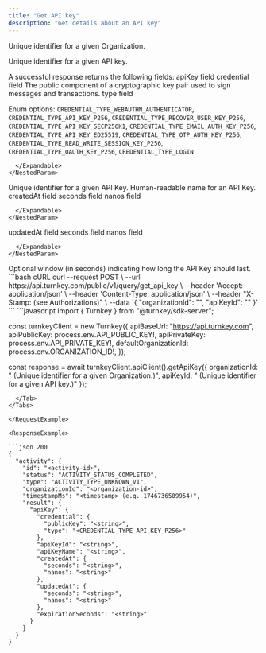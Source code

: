 ```yaml
---
title: "Get API key"
description: "Get details about an API key"
---
```



<EndpointPath type="query" path="get_api_key" />

<Authorizations />

<H3Bordered text="Body" />

<ParamField body="organizationId" type="string" required={true}>

Unique identifier for a given Organization.
</ParamField>

<ParamField body="apiKeyId" type="string" required={true}>

Unique identifier for a given API key.
</ParamField>


<H3Bordered text="Response" />
A successful response returns the following fields:

<ResponseField name="apiKey" type="object" required={true}>
  apiKey field
  <Expandable title="apiKey details">
    <NestedParam parentKey="apiKey" childKey="credential" type="object" required={true}>
      credential field
      <Expandable title="credential details">
        <NestedParam parentKey="apiKey.credential" childKey="publicKey" type="string" required={true}>
The public component of a cryptographic key pair used to sign messages and transactions.
</NestedParam>
<NestedParam parentKey="apiKey.credential" childKey="type" type="enum" required={true}>
type field
  
Enum options: `CREDENTIAL_TYPE_WEBAUTHN_AUTHENTICATOR`, `CREDENTIAL_TYPE_API_KEY_P256`, `CREDENTIAL_TYPE_RECOVER_USER_KEY_P256`, `CREDENTIAL_TYPE_API_KEY_SECP256K1`, `CREDENTIAL_TYPE_EMAIL_AUTH_KEY_P256`, `CREDENTIAL_TYPE_API_KEY_ED25519`, `CREDENTIAL_TYPE_OTP_AUTH_KEY_P256`, `CREDENTIAL_TYPE_READ_WRITE_SESSION_KEY_P256`, `CREDENTIAL_TYPE_OAUTH_KEY_P256`, `CREDENTIAL_TYPE_LOGIN`

</NestedParam>

      </Expandable>
    </NestedParam>
<NestedParam parentKey="apiKey" childKey="apiKeyId" type="string" required={true}>
Unique identifier for a given API Key.
</NestedParam>
<NestedParam parentKey="apiKey" childKey="apiKeyName" type="string" required={true}>
Human-readable name for an API Key.
</NestedParam>
<NestedParam parentKey="apiKey" childKey="createdAt" type="object" required={true}>
      createdAt field
      <Expandable title="createdAt details">
        <NestedParam parentKey="apiKey.createdAt" childKey="seconds" type="string" required={true}>
seconds field
</NestedParam>
<NestedParam parentKey="apiKey.createdAt" childKey="nanos" type="string" required={true}>
nanos field
</NestedParam>

      </Expandable>
    </NestedParam>
<NestedParam parentKey="apiKey" childKey="updatedAt" type="object" required={true}>
      updatedAt field
      <Expandable title="updatedAt details">
        <NestedParam parentKey="apiKey.updatedAt" childKey="seconds" type="string" required={true}>
seconds field
</NestedParam>
<NestedParam parentKey="apiKey.updatedAt" childKey="nanos" type="string" required={true}>
nanos field
</NestedParam>

      </Expandable>
    </NestedParam>
<NestedParam parentKey="apiKey" childKey="expirationSeconds" type="string" required={false}>
Optional window (in seconds) indicating how long the API Key should last.
</NestedParam>

  </Expandable>
</ResponseField>

<RequestExample>

<Tabs>
  <Tab title="cURL">
```bash cURL
curl --request POST \
  --url https://api.turnkey.com/public/v1/query/get_api_key \
  --header 'Accept: application/json' \
  --header 'Content-Type: application/json' \
  --header "X-Stamp: <string> (see Authorizations)" \
  --data '{
    "organizationId": "<string>",
    "apiKeyId": "<string>"
}'
```
  </Tab>
  <Tab title="JavaScript">
```javascript
import { Turnkey } from "@turnkey/sdk-server";

const turnkeyClient = new Turnkey({
  apiBaseUrl: "https://api.turnkey.com",
  apiPublicKey: process.env.API_PUBLIC_KEY!,
  apiPrivateKey: process.env.API_PRIVATE_KEY!,
  defaultOrganizationId: process.env.ORGANIZATION_ID!,
});

const response = await turnkeyClient.apiClient().getApiKey({
  organizationId: "<string> (Unique identifier for a given Organization.)",
  apiKeyId: "<string> (Unique identifier for a given API key.)"
});
```
  </Tab>
</Tabs>

</RequestExample>

<ResponseExample>

```json 200
{
  "activity": {
    "id": "<activity-id>",
    "status": "ACTIVITY_STATUS_COMPLETED",
    "type": "ACTIVITY_TYPE_UNKNOWN_V1",
    "organizationId": "<organization-id>",
    "timestampMs": "<timestamp> (e.g. 1746736509954)",
    "result": {
      "apiKey": {
        "credential": {
          "publicKey": "<string>",
          "type": "<CREDENTIAL_TYPE_API_KEY_P256>"
        },
        "apiKeyId": "<string>",
        "apiKeyName": "<string>",
        "createdAt": {
          "seconds": "<string>",
          "nanos": "<string>"
        },
        "updatedAt": {
          "seconds": "<string>",
          "nanos": "<string>"
        },
        "expirationSeconds": "<string>"
      }
    }
  }
}
```

</ResponseExample>
